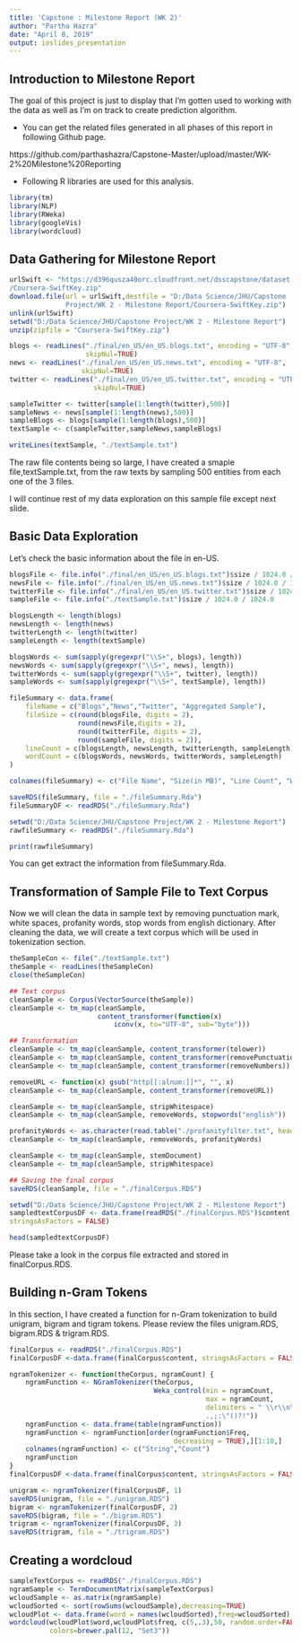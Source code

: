 ---
title: 'Capstone : Milestone Report (WK 2)'
author: "Partha Hazra"
date: "April 8, 2019"
output: ioslides_presentation
---

## Introduction to Milestone Report

The goal of this project is just to display that I'm gotten used to working with the 
data as well as I'm on track to create prediction algorithm.

- You can get the related files generated in all phases of this report in following 
Github page.

https://github.com/parthashazra/Capstone-Master/upload/master/WK-2%20Milestone%20Reporting

- Following R libraries are used for this analysis.

```{r echo = TRUE,warning = FALSE,message = FALSE}
library(tm)
library(NLP)
library(RWeka)
library(googleVis)
library(wordcloud)
```
## Data Gathering for Milestone Report
```{r echo = FALSE,warning = FALSE,message = FALSE,eval=FALSE}
urlSwift <- "https://d396qusza40orc.cloudfront.net/dsscapstone/dataset
/Coursera-SwiftKey.zip"
download.file(url = urlSwift,destfile = "D:/Data Science/JHU/Capstone 
              Project/WK 2 - Milestone Report/Coursera-SwiftKey.zip")
unlink(urlSwift)
setwd("D:/Data Science/JHU/Capstone Project/WK 2 - Milestone Report")
unzip(zipfile = "Coursera-SwiftKey.zip")
```
```{r echo = TRUE,warning = FALSE,message = FALSE,eval=FALSE}
blogs <- readLines("./final/en_US/en_US.blogs.txt", encoding = "UTF-8", 
                   skipNul=TRUE)
news <- readLines("./final/en_US/en_US.news.txt", encoding = "UTF-8", 
                  skipNul=TRUE)
twitter <- readLines("./final/en_US/en_US.twitter.txt", encoding = "UTF-8", 
                     skipNul=TRUE)
```
```{r echo = FALSE,warning = FALSE,message = FALSE,eval=FALSE}
sampleTwitter <- twitter[sample(1:length(twitter),500)]
sampleNews <- news[sample(1:length(news),500)]
sampleBlogs <- blogs[sample(1:length(blogs),500)]
textSample <- c(sampleTwitter,sampleNews,sampleBlogs)

writeLines(textSample, "./textSample.txt")
```
The raw file contents being so large, I have created a smaple file,textSample.txt,
from the raw texts by sampling 500 entities from each one of the 3 files.

I will continue rest of my data exploration on this sample file except next slide.

## Basic Data Exploration

Let's check the basic information about the file in en-US.

```{r echo = FALSE,warning = FALSE,message = FALSE,eval = FALSE}
blogsFile <- file.info("./final/en_US/en_US.blogs.txt")$size / 1024.0 / 1024.0
newsFile <- file.info("./final/en_US/en_US.news.txt")$size / 1024.0 / 1024.0
twitterFile <- file.info("./final/en_US/en_US.twitter.txt")$size / 1024.0 / 1024.0
sampleFile <- file.info("./textSample.txt")$size / 1024.0 / 1024.0

blogsLength <- length(blogs)
newsLength <- length(news)
twitterLength <- length(twitter)
sampleLength <- length(textSample)

blogsWords <- sum(sapply(gregexpr("\\S+", blogs), length))
newsWords <- sum(sapply(gregexpr("\\S+", news), length))
twitterWords <- sum(sapply(gregexpr("\\S+", twitter), length))
sampleWords <- sum(sapply(gregexpr("\\S+", textSample), length))

fileSummary <- data.frame(
    fileName = c("Blogs","News","Twitter", "Aggregated Sample"),
    fileSize = c(round(blogsFile, digits = 2), 
                 round(newsFile,digits = 2), 
                 round(twitterFile, digits = 2),
                 round(sampleFile, digits = 2)),
    lineCount = c(blogsLength, newsLength, twitterLength, sampleLength),
    wordCount = c(blogsWords, newsWords, twitterWords, sampleLength)                  
)

colnames(fileSummary) <- c("File Name", "Size(in MB)", "Line Count", "Word Count")

saveRDS(fileSummary, file = "./fileSummary.Rda")
fileSummaryDF <- readRDS("./fileSummary.Rda")
```
```{r echo = FALSE,warning = FALSE,message = FALSE,eval = TRUE}
setwd("D:/Data Science/JHU/Capstone Project/WK 2 - Milestone Report")
rawfileSummary <- readRDS("./fileSummary.Rda")
```
```{r echo = TRUE}
print(rawfileSummary)
```
You can get extract the information from fileSummary.Rda.

## Transformation of Sample File to Text Corpus
Now we will clean the data in sample text by removing punctuation mark,
white spaces, profanity words, stop words from english dictionary.
After cleaning the data, we will create a text corpus which will be used
in tokenization section.

```{r echo = FALSE,warning = FALSE,message = FALSE,eval=FALSE}
theSampleCon <- file("./textSample.txt")
theSample <- readLines(theSampleCon)
close(theSampleCon)

## Text corpus
cleanSample <- Corpus(VectorSource(theSample))
cleanSample <- tm_map(cleanSample,
                      content_transformer(function(x) 
                          iconv(x, to="UTF-8", sub="byte")))

## Transformation
cleanSample <- tm_map(cleanSample, content_transformer(tolower))
cleanSample <- tm_map(cleanSample, content_transformer(removePunctuation))
cleanSample <- tm_map(cleanSample, content_transformer(removeNumbers))

removeURL <- function(x) gsub("http[[:alnum:]]*", "", x) 
cleanSample <- tm_map(cleanSample, content_transformer(removeURL))

cleanSample <- tm_map(cleanSample, stripWhitespace)
cleanSample <- tm_map(cleanSample, removeWords, stopwords("english"))

profanityWords <- as.character(read.table("./profanityfilter.txt", header = FALSE))
cleanSample <- tm_map(cleanSample, removeWords, profanityWords)

cleanSample <- tm_map(cleanSample, stemDocument)
cleanSample <- tm_map(cleanSample, stripWhitespace)

## Saving the final corpus
saveRDS(cleanSample, file = "./finalCorpus.RDS")
```

```{r echo = FALSE,warning = FALSE,message = FALSE,eval = TRUE}
setwd("D:/Data Science/JHU/Capstone Project/WK 2 - Milestone Report")
sampledtextCorpusDF <- data.frame(readRDS("./finalCorpus.RDS")$content,
stringsAsFactors = FALSE)
```
```{r echo = TRUE}
head(sampledtextCorpusDF)
```

Please take a look in the corpus file extracted and stored in finalCorpus.RDS.

## Building n-Gram Tokens

In this section, I have created a function for n-Gram tokenization to build
unigram, bigram and tigram tokens. Please review the files unigram.RDS,
bigram.RDS & trigram.RDS.

```{r echo = FALSE,warning = FALSE,message = FALSE,eval=FALSE}
finalCorpus <- readRDS("./finalCorpus.RDS")
finalCorpusDF <-data.frame(finalCorpus$content, stringsAsFactors = FALSE)
```
```{r echo = TRUE,warning = FALSE,message = FALSE,eval=FALSE}
ngramTokenizer <- function(theCorpus, ngramCount) {
    ngramFunction <- NGramTokenizer(theCorpus,
                                    Weka_control(min = ngramCount, 
                                                 max = ngramCount, 
                                                 delimiters = " \\r\\n\\t
                                                 .,;:\"()?!"))
    ngramFunction <- data.frame(table(ngramFunction))
    ngramFunction <- ngramFunction[order(ngramFunction$Freq, 
                                         decreasing = TRUE),][1:10,]
    colnames(ngramFunction) <- c("String","Count")
    ngramFunction
}
finalCorpusDF <-data.frame(finalCorpus$content, stringsAsFactors = FALSE)
```
```{r echo = FALSE,warning = FALSE,message = FALSE,eval=FALSE}
unigram <- ngramTokenizer(finalCorpusDF, 1)
saveRDS(unigram, file = "./unigram.RDS")
bigram <- ngramTokenizer(finalCorpusDF, 2)
saveRDS(bigram, file = "./bigram.RDS")
trigram <- ngramTokenizer(finalCorpusDF, 3)
saveRDS(trigram, file = "./trigram.RDS")
```
## Creating a wordcloud

```{r echo = FALSE,warning = FALSE,message = FALSE,eval=TRUE}
sampleTextCorpus <- readRDS("./finalCorpus.RDS")
ngramSample <- TermDocumentMatrix(sampleTextCorpus)
wcloudSample <- as.matrix(ngramSample)
wcloudSorted <- sort(rowSums(wcloudSample),decreasing=TRUE)
wcloudPlot <- data.frame(word = names(wcloudSorted),freq=wcloudSorted)
wordcloud(wcloudPlot$word,wcloudPlot$freq, c(5,.3),50, random.order=FALSE,
          colors=brewer.pal(12, "Set3"))
```